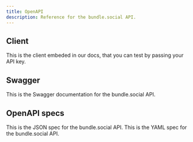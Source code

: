 ```yaml
---
title: OpenAPI
description: Reference for the bundle.social API.
---
```


## Client
<Card title="Docs client" icon="webhook" href="/api-reference/client">
  This is the client embeded in our docs, that you can test by passing your API key.
</Card>

## Swagger
<Card title="Swagger" icon="code" href="https://api.bundle.social/swagger">
  This is the Swagger documentation for the bundle.social API.
</Card>

## OpenAPI specs
<CardGroup>
  <Card title="JSON spec" icon="code" href="https://api.bundle.social/swagger-json">
    This is the JSON spec for the bundle.social API.
  </Card>
  <Card title="YAML spec" icon="code" href="https://api.bundle.social/swagger-yaml">
    This is the YAML spec for the bundle.social API.
  </Card>
</CardGroup>